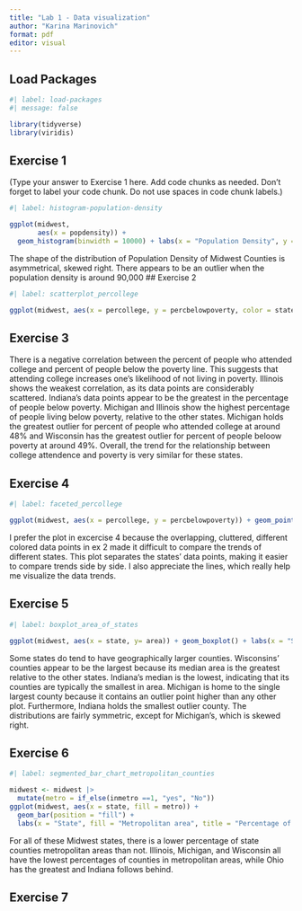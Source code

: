 ```yaml
---
title: "Lab 1 - Data visualization"
author: "Karina Marinovich"
format: pdf
editor: visual
---
```


## Load Packages

```r
#| label: load-packages
#| message: false

library(tidyverse)
library(viridis)
```

## Exercise 1

(Type your answer to Exercise 1 here. Add code chunks as needed. Don't forget to label your code chunk. Do not use spaces in code chunk labels.)

```r
#| label: histogram-population-density 

ggplot(midwest,
       aes(x = popdensity)) +
  geom_histogram(binwidth = 10000) + labs(x = "Population Density", y = "County", title = "Population Density of Midwest Counties")
```
The shape of the distribution of Population Density of Midwest Counties is asymmetrical, skewed right. 
There appears to be an outlier when the population density is around 90,000
## Exercise 2
```r
#| label: scatterplot_percollege

ggplot(midwest, aes(x = percollege, y = percbelowpoverty, color = state)) + geom_point() + labs(x= "Percent of People Who Attended College", y = "Percent of People Below Poverty", color = "State", title = "Attending College versus Poverty Rates") + scale_fill_viridis()

```


## Exercise 3

There is a negative correlation between the percent of people who attended college and percent of people below the poverty line. This suggests that attending college increases one's likelihood of not living in poverty. Illinois shows the weakest correlation, as its data points are considerably scattered. Indiana's data points appear to be the greatest in the percentage of people below poverty. Michigan and Illinois show the highest percentage of people living below poverty, relative to the other states. Michigan holds the greatest outlier for percent of people who attended college at around 48% and Wisconsin has the greatest outlier for percent of people beloow poverty at around 49%. Overall, the trend for the relationship between college attendence and poverty is very similar for these states. 

## Exercise 4

```r
#| label: faceted_percollege

ggplot(midwest, aes(x = percollege, y = percbelowpoverty)) + geom_point() + labs(x= "Percent of People Who Attended College", y = "Percent of People Below Poverty", color = "State", title = "Attending College versus Poverty Rates") + facet_wrap(~state) + geom_smooth(se = FALSE)
```
I prefer the plot in excercise 4 because the overlapping, cluttered, different colored data points in ex 2 made it difficult to compare the trends of different states. This plot separates the states' data points, making it easier to compare trends side by side. I also appreciate the lines, which really help me visualize the data trends. 

## Exercise 5
```r
#| label: boxplot_area_of_states

ggplot(midwest, aes(x = state, y= area)) + geom_boxplot() + labs(x = "State", y = "Area", title = "Area of County versus State")
```
Some states do tend to have geographically larger counties. Wisconsins' counties appear to be the largest because its median area is the greatest relative to the other states. Indiana's median is the lowest, indicating that its counties are typically the smallest in area. Michigan is home to the single largest county because it contains an outlier point higher than any other plot. Furthermore, Indiana holds the smallest outlier county. The distributions are fairly symmetric, except for Michigan's, which is skewed right. 

## Exercise 6

```r
#| label: segmented_bar_chart_metropolitan_counties

midwest <- midwest |> 
  mutate(metro = if_else(inmetro ==1, "yes", "No"))
ggplot(midwest, aes(x = state, fill = metro)) + 
  geom_bar(position = "fill") + 
  labs(x = "State", fill = "Metropolitan area", title = "Percentage of State Counties in the Metropolitan Area")
```
For all of these Midwest states, there is a lower percentage of state counties metropolitan  areas than not. Illinois, Michigan, and Wisconsin all have the lowest percentages of counties in metropolitan areas, while Ohio has the greatest and Indiana follows behind. 

## Exercise 7